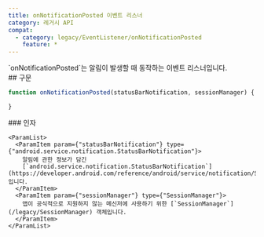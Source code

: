 ```yaml
---
title: onNotificationPosted 이벤트 리스너
category: 레거시 API
compat:
  - category: legacy/EventListener/onNotificationPosted
    feature: *
---
```


<Section>
  `onNotificationPosted`는 알림이 발생할 때 동작하는 이벤트 리스너입니다.
</Section>
<Section>
  ## 구문

  ~~~js
  function onNotificationPosted(statusBarNotification, sessionManager) {

  }
  ~~~

  <Section>
    ### 인자

    <ParamList>
      <ParamItem param={"statusBarNotification"} type={"android.service.notification.StatusBarNotification"}>
        알림에 관한 정보가 담긴
        [`android.service.notification.StatusBarNotification`](https://developer.android.com/reference/android/service/notification/StatusBarNotification)입니다.
      </ParamItem>
      <ParamItem param={"sessionManager"} type={"SessionManager"}>
        앱이 공식적으로 지원하지 않는 메신저에 사용하기 위한 [`SessionManager`](/legacy/SessionManager) 객체입니다.
      </ParamItem>
    </ParamList>
  </Section>
</Section>